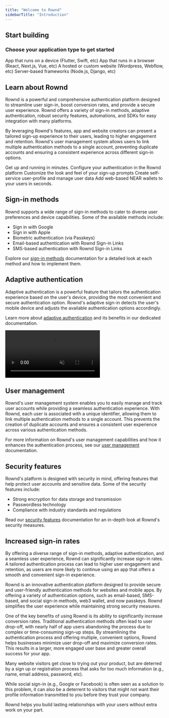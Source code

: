 ```yaml
---
title: "Welcome to Rownd"
sidebarTitle: "Introduction"
---
```

## Start building
### Choose your application type to get started

<CardGroup>
  <Card
    title="Mobile app"
    icon="mobile-screen-button"
    href="/sdk-reference/mobile/overview">
    App that runs on a device (Flutter, Swift, etc)
  </Card>
  <Card
    title="Web app"
    icon="browser"
    icon-type="duotone"
    href="/sdk-reference/web/overview">
    App that runs in a browser (React, Next.js, Vue, etc)
  </Card>
  <Card
    title="Website"
    icon="browser" 
    href="/sdk-reference/web/overview" >
   A hosted or custom website (Wordpress, Webflow, etc)
  </Card>
  <Card
    title="Backend / server"
    icon="server"
    href="/sdk-reference/backend/overview">
    Server-based frameworks (Node.js, Django, etc)
  </Card>

</CardGroup>

## Learn about Rownd

Rownd is a powerful and comprehensive authentication platform designed to streamline user sign-in, boost conversion rates, and provide a secure user experience. Rownd offers a variety of sign-in methods, adaptive authentication, robust security features, automations, and SDKs for easy integration with many platforms.

By leveraging Rownd's features, app and website creators can present a tailored sign-up experience to their users, leading to higher engagement and retention. Rownd's user management system allows users to link multiple authentication methods to a single account, preventing duplicate accounts and ensuring a consistent experience across different sign-in options.

<CardGroup>
    <Card
    title="Getting started"
    icon="rocket"
    href="/welcome/getting-started"
    >
    Get up and running in minutes.
    </Card>
    <Card
    title="Authentication (sign-in) methods"
    icon="lock"
    href="/configuration/authentication-methods/overview"
    >
    Configure your authentication in the Rownd platform
    </Card>
    <Card
    title="Add your custom branding"
    icon="lock"
    href="/configuration/customizations/overview"
    >
    Customize the look and feel of your sign-up prompts
    </Card>
    <Card
    title="User Accounts"
    icon="user"
    href="/user-accounts/overview"
    >
    Create self-service user-profile and manage user data
    </Card>
    <Card
    title="Web3 in seconds"
    icon="wallet"
    href="/configuration/web3/near-overview"
    >
    Add web-based NEAR wallets to your users in seconds. 
    </Card>

</CardGroup>

## Sign-in methods

Rownd supports a wide range of sign-in methods to cater to diverse user preferences and device capabilities. Some of the available methods include:

- Sign in with Google
- Sign in with Apple
- Biometric authentication (via Passkeys)
- Email-based authentication with Rownd Sign-in Links
- SMS-based authentication with Rownd Sign-in Links


Explore our [sign-in methods](./../configuration/authentication-methods/overview.mdx) documentation for a detailed look at each method and how to implement them.

## Adaptive authentication

Adaptive authentication is a powerful feature that tailors the authentication experience based on the user's device, providing the most convenient and secure authentication option. Rownd's adaptive sign-in detects the user's mobile device and adjusts the available authentication options accordingly.

Learn more about [adaptive authentication](./../configuration/authentication-methods/overview) and its benefits in our dedicated documentation.

<video src="/images/dynamic-demo.mp4" autoPlay muted loop>
  Your browser does not support the video tag.
</video>

## User management

Rownd's user management system enables you to easily manage and track user accounts while providing a seamless authentication experience. With Rownd, each user is associated with a unique identifier, allowing them to link multiple authentication methods to a single account. This prevents the creation of duplicate accounts and ensures a consistent user experience across various authentication methods.

For more information on Rownd's user management capabilities and how it enhances the authentication process, see our [user management](./../configuration/user-profiles) documentation.


## Security features

Rownd's platform is designed with security in mind, offering features that help protect user accounts and sensitive data. Some of the security features include:

- Strong encryption for data storage and transmission
- Passwordless technology
- Compliance with industry standards and regulations

Read our [security features](./../security/overview) documentation for an in-depth look at Rownd's security measures.


## Increased sign-in rates

By offering a diverse range of sign-in methods, adaptive authentication, and a seamless user experience, Rownd can significantly increase sign-in rates. A tailored authentication process can lead to higher user engagement and retention, as users are more likely to continue using an app that offers a smooth and convenient sign-in experience.

Rownd is an innovative authentication platform designed to provide secure and user-friendly authentication methods for websites and mobile apps. By offering a variety of authentication options, such as email-based, SMS-based, and social sign-in methods, web3 wallet, and now passkeys. Rownd simplifies the user experience while maintaining strong security measures.

One of the key benefits of using Rownd is its ability to significantly increase conversion rates. Traditional authentication methods often lead to user drop-off, with nearly half of app users abandoning the process due to complex or time-consuming sign-up steps. By streamlining the authentication process and offering multiple, convenient options, Rownd helps businesses minimize user drop-off and maximize conversion rates. This results in a larger, more engaged user base and greater overall success for your app. 

<Info>
Many website visitors get close to trying out your product, but are deterred by a sign up or registration process that asks for too much information (e.g., name, email address, password, etc).

While social sign-in (e.g., Google or Facebook) is often seen as a solution to this problem, it can also be a deterrent to visitors that might not want their profile information transmitted to you before they trust your company.

Rownd helps you build lasting relationships with your users without extra work on your part.
</Info>
